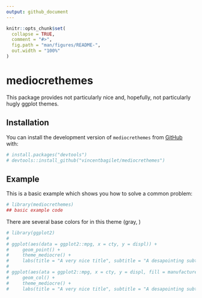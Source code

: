 ```yaml
---
output: github_document
---
```


<!-- README.md is generated from README.Rmd. Please edit that file -->

```r
knitr::opts_chunk$set(
  collapse = TRUE,
  comment = "#>",
  fig.path = "man/figures/README-",
  out.width = "100%"
)
```

# mediocrethemes

<!-- badges: start -->
<!-- badges: end -->

This package provides not particularly nice and, hopefully, not particularly hugly ggplot themes.

## Installation

You can install the development version of `mediocrethemes` from [GitHub](https://github.com/) with:

```r
# install.packages("devtools")
# devtools::install_github("vincentbagilet/mediocrethemes")
```

## Example

This is a basic example which shows you how to solve a common problem:

```r
# library(mediocrethemes)
## basic example code
```

There are several base colors for in this theme (gray, )

```r
# library(ggplot2)
# 
# ggplot(aes(data = ggplot2::mpg, x = cty, y = displ)) +
#     geom_point() +
#     theme_mediocre() +
#     labs(title = "A very nice title", subtitle = "A desapointing subtitle")
# 
# ggplot(aes(ata = ggplot2::mpg, x = cty, y = displ, fill = manufacturer)) +
#     geom_col() +
#     theme_mediocre() +
#     labs(title = "A very nice title", subtitle = "A desapointing subtitle")
```


